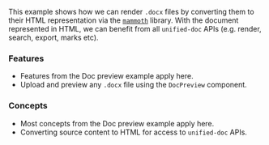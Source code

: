 

<SourceCode source="examples/docx" />

This example shows how we can render `.docx` files by converting them to their HTML representation via the [`mammoth`][mammoth] library.  With the document represented in HTML, we can benefit from all `unified-doc` APIs (e.g. render, search, export, marks etc).

### Features
- Features from the <Link to="/examples/doc-preview">Doc preview</Link> example apply here.
- Upload and preview any `.docx` file using the `DocPreview` component.

### Concepts
- Most concepts from the <Link to="/examples/doc-preview">Doc preview</Link> example apply here.
- Converting source content to HTML for access to `unified-doc` APIs.

<DocxExample />

<!-- Definitions -->
[mammoth]: https://github.com/mwilliamson/mammoth.js

